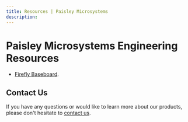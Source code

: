 ```yaml
---
title: Resources | Paisley Microsystems 
description: 
---
```


# Paisley Microsystems Engineering Resources

- [Firefly Baseboard](https://doces.paisleymicro.com/firefly).


## Contact Us

If you have any questions or would like to learn more about our products, please don't hesitate to [contact us](mailto:contact@paisleymicro.com).
